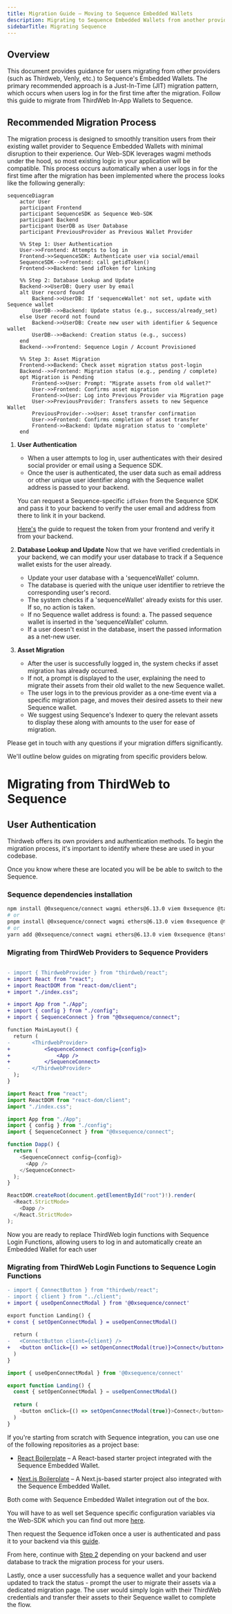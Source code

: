 ---
title: Migration Guide – Moving to Sequence Embedded Wallets
description: Migrating to Sequence Embedded Wallets from another provider.
sidebarTitle: Migrating Sequence
---

## Overview

This document provides guidance for users migrating from other providers (such as Thirdweb, Venly, etc.) to Sequence's Embedded Wallets. The primary recommended approach is a Just-In-Time (JIT) migration pattern, which occurs when users log in for the first time after the migration.
<CardGroup>
  <Card title="ThirdWeb to Sequence" icon="book" href="/solutions/wallets/embedded-wallet/migration#migrating-from-thirdweb-to-sequence">
    Follow this guide to migrate from ThirdWeb In-App Wallets to Sequence.
  </Card>
</CardGroup>

## Recommended Migration Process

The migration process is designed to smoothly transition users from their existing wallet provider to Sequence Embedded Wallets with minimal disruption to their experience. Our Web-SDK leverages wagmi methods under the hood, so most existing logic in your application will be compatible. This process occurs automatically when a user logs in for the first time after the migration has been implemented where the process looks like the following generally:

```mermaid
sequenceDiagram
    actor User
    participant Frontend
    participant SequenceSDK as Sequence Web-SDK
    participant Backend
    participant UserDB as User Database
    participant PreviousProvider as Previous Wallet Provider

    %% Step 1: User Authentication
    User->>Frontend: Attempts to log in
    Frontend->>SequenceSDK: Authenticate user via social/email
    SequenceSDK-->>Frontend: call getidToken()
    Frontend->>Backend: Send idToken for linking

    %% Step 2: Database Lookup and Update
    Backend->>UserDB: Query user by email
    alt User record found
        Backend->>UserDB: If 'sequenceWallet' not set, update with Sequence wallet
        UserDB-->>Backend: Update status (e.g., success/already_set)
    else User record not found
        Backend->>UserDB: Create new user with identifier & Sequence wallet
        UserDB-->>Backend: Creation status (e.g., success)
    end
    Backend-->>Frontend: Sequence Login / Account Provisioned

    %% Step 3: Asset Migration
    Frontend->>Backend: Check asset migration status post-login
    Backend-->>Frontend: Migration status (e.g., pending / complete)
    opt Migration is Pending
        Frontend->>User: Prompt: "Migrate assets from old wallet?"
        User->>Frontend: Confirms asset migration
        Frontend->>User: Log into Previous Provider via Migration page
        User->>PreviousProvider: Transfers assets to new Sequence Wallet
        PreviousProvider-->>User: Asset transfer confirmation
        User->>Frontend: Confirms completion of asset transfer
        Frontend->>Backend: Update migration status to 'complete'
    end
```

1. **User Authentication**
   - When a user attempts to log in, user authenticates with their desired social provider or email using a Sequence SDK.
   - Once the user is authenticated, the user data such as email address or other unique user identifier along with the Sequence wallet address is passed to your backend.
  
    You can request a Sequence-specific `idToken` from the Sequence SDK and pass it to your backend to verify the user email and address from there to link it in your backend.

   [Here's](https://docs.sequence.xyz/sdk/headless-wallet/verification) the guide to request the token from your frontend and verify it from your backend.

2. **Database Lookup and Update**
Now that we have verified credentials in your backend, we can modify your user database to track if a Sequence wallet exists for the user already.
   - Update your user database with a 'sequenceWallet' column.
   - The database is queried with the unique user identifier to retrieve the corresponding user's record.
   - The system checks if a 'sequenceWallet' already exists for this user. If so, no action is taken.
   - If no Sequence wallet address is found:
     a. The passed sequence wallet is inserted in the 'sequenceWallet' column.
   - If a user doesn't exist in the database, insert the passed information as a net-new user.

3. **Asset Migration**
   - After the user is successfully logged in, the system checks if asset migration has already occurred.
   - If not, a prompt is displayed to the user, explaining the need to migrate their assets from their old wallet to the new Sequence wallet.
   - The user logs in to the previous provider as a one-time event via a specific migration page, and moves their desired assets to their new Sequence wallet. 
   - We suggest using Sequence's Indexer to query the relevant assets to display these along with amounts to the user for ease of migration.

Please get in touch with any questions if your migration differs significantly.

We'll outline below guides on migrating from specific providers below.

# Migrating from ThirdWeb to Sequence

## User Authentication

Thirdweb offers its own providers and authentication methods. To begin the migration process, it's important to identify where these are used in your codebase.

Once you know where these are located you will be be able to switch to the Sequence.

### Sequence dependencies installation

```bash pnpm
npm install @0xsequence/connect wagmi ethers@6.13.0 viem 0xsequence @tanstack/react-query
# or
pnpm install @0xsequence/connect wagmi ethers@6.13.0 viem 0xsequence @tanstack/react-query
# or
yarn add @0xsequence/connect wagmi ethers@6.13.0 viem 0xsequence @tanstack/react-query
```

### Migrating from ThirdWeb Providers to Sequence Providers

<CodeGroup>

```diff diff

- import { ThirdwebProvider } from "thirdweb/react";
+ import React from "react";
+ import ReactDOM from "react-dom/client";
+ import "./index.css";

+ import App from "./App";
+ import { config } from "./config";
+ import { SequenceConnect } from "@0xsequence/connect";

function MainLayout() {
  return (
-		<ThirdwebProvider>
+			<SequenceConnect config={config}>
+				<App />
+			</SequenceConnect>
-		</ThirdwebProvider>
  );
}
```

```ts MainLayout.tsx
import React from "react";
import ReactDOM from "react-dom/client";
import "./index.css";

import App from "./App";
import { config } from "./config";
import { SequenceConnect } from "@0xsequence/connect";

function Dapp() {
  return (
    <SequenceConnect config={config}>
      <App />
    </SequenceConnect>
  );
}

ReactDOM.createRoot(document.getElementById("root")!).render(
  <React.StrictMode>
    <Dapp />
  </React.StrictMode>
);
```

</CodeGroup>

Now you are ready to replace ThirdWeb login functions with Sequence Login Functions, allowing users to log in and automatically create an Embedded Wallet for each user

### Migrating from ThirdWeb Login Functions to Sequence Login Functions

<CodeGroup>

```diff diff
- import { ConnectButton } from "thirdweb/react";
- import { client } from "../client";
+ import { useOpenConnectModal } from '@0xsequence/connect'

export function Landing() {
+ const { setOpenConnectModal } = useOpenConnectModal()
  
  return (
-   <ConnectButton client={client} />
+   <button onClick={() => setOpenConnectModal(true)}>Connect</button>
  )
}
```

```ts Connect.tsx
import { useOpenConnectModal } from '@0xsequence/connect'

export function Landing() {
  const { setOpenConnectModal } = useOpenConnectModal()
  
  return (
    <button onClick={() => setOpenConnectModal(true)}>Connect</button>
  )
}
```

</CodeGroup>

If you're starting from scratch with Sequence integration, you can use one of the following repositories as a project base:

* [React Boilerplate](https://github.com/0xsequence-demos/kit-embedded-wallet-react-boilerplate) – A React-based starter project integrated with the Sequence Embedded Wallet.

* [Next.js Boilerplate](https://github.com/0xsequence-demos/kit-embedded-wallet-nextjs-boilerplate) – A Next.js-based starter project also integrated with the Sequence Embedded Wallet.

Both come with Sequence Embedded Wallet integration out of the box.

You will have to as well set Sequence specific configuration variables via the Web-SDK which you can find out more [here](https://docs.sequence.xyz/sdk/web/getting-started#setting-up-your-dapp).

Then request the Sequence idToken once a user is authenticated and pass it to your backend via this [guide](https://docs.sequence.xyz/sdk/headless-wallet/verification).

From here, continue with [Step 2](https://docs.sequence.xyz/solutions/wallets/embedded-wallet/migration#recommended-migration-process) depending on your backend and user database to track the migration process for your users.

Lastly, once a user successfully has a sequence wallet and your backend updated to track the status - prompt the user to migrate their assets via a dedicated migration page. The user would simply login with their ThirdWeb credentials and transfer their assets to their Sequence wallet to complete the flow.

